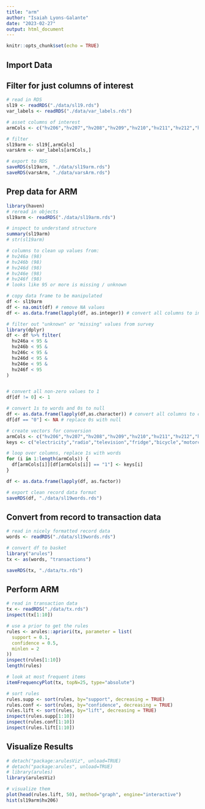 ```yaml
---
title: "arm"
author: "Isaiah Lyons-Galante"
date: "2023-02-27"
output: html_document
---
```


```r
knitr::opts_chunk$set(echo = TRUE)
```


## Import Data

## Filter for just columns of interest
```r
# read in RDS
sl19 <- readRDS("./data/sl19.rds")
var_labels <- readRDS("./data/var_labels.rds")

# asset columns of interest
armCols <- c("hv206","hv207","hv208","hv209","hv210","hv211","hv212","hv221","hv227","hv243a","hv243b","hv243c","hv243d","hv243e","hv246a","hv246b","hv246c","hv246d","hv246e","hv246f","hv247")

# filter
sl19arm <- sl19[,armCols]
varsArm <- var_labels[armCols,]

# export to RDS
saveRDS(sl19arm, "./data/sl19arm.rds")
saveRDS(varsArm, "./data/varsArm.rds")
```

## Prep data for ARM
```r
library(haven)
# reread in objects
sl19arm <- readRDS("./data/sl19arm.rds")

# inspect to understand structure
summary(sl19arm)
# str(sl19arm)

# columns to clean up values from:
# hv246a (98)
# hv246b (98)
# hv246d (98)
# hv246e (98)
# hv246f (98)
# looks like 95 or more is missing / unknown

# copy data frame to be manipulated
df <- sl19arm
df <- na.omit(df) # remove NA values
df <- as.data.frame(lapply(df, as.integer)) # convert all columns to int

# filter out "unknown" or "missing" values from survey
library(dplyr)
df <- df %>% filter(
  hv246a < 95 &
  hv246b < 95 &
  hv246c < 95 &
  hv246d < 95 &
  hv246e < 95 &
  hv246f < 95
)


# convert all non-zero values to 1
df[df != 0] <- 1

# convert 1s to words and 0s to null
df <- as.data.frame(lapply(df,as.character)) # convert all columns to char
df[df == "0"] <- NA # replace 0s with null

# create vectors for conversion
armCols <- c("hv206","hv207","hv208","hv209","hv210","hv211","hv212","hv221","hv227","hv243a","hv243b","hv243c","hv243d","hv243e","hv246a","hv246b","hv246c","hv246d","hv246e","hv246f","hv247")
keys <- c("electricity","radio","television","fridge","bicycle","motorcycle","car","landline","bednet","cellphone","watch","cart","boat","computer","cattle","cows","horses","goats","sheep","chickens","bank")

# loop over columns, replace 1s with words
for (i in 1:length(armCols)) {
  df[armCols[i]][df[armCols[i]] == "1"] <- keys[i]
}

df <- as.data.frame(lapply(df, as.factor))

# export clean record data format
saveRDS(df, "./data/sl19words.rds")
```

## Convert from record to transaction data
```r
# read in nicely formatted record data
words <- readRDS("./data/sl19words.rds")

# convert df to basket
library("arules")
tx <- as(words, "transactions")

saveRDS(tx, "./data/tx.rds")
```

## Perform ARM
```r
# read in transaction data
tx <- readRDS("./data/tx.rds")
inspect(tx[1:10])

# use a prior to get the rules
rules <- arules::apriori(tx, parameter = list(
  support = 0.1,
  confidence = 0.5,
  minlen = 2
))
inspect(rules[1:10])
length(rules)

# look at most frequent items
itemFrequencyPlot(tx, topN=25, type="absolute")

# sort rules
rules.supp <- sort(rules, by="support", decreasing = TRUE)
rules.conf <- sort(rules, by="confidence", decreasing = TRUE)
rules.lift <- sort(rules, by="lift", decreasing = TRUE)
inspect(rules.supp[1:10])
inspect(rules.conf[1:10])
inspect(rules.lift[1:10])

```

## Visualize Results
```r
# detach("package:arulesViz", unload=TRUE)
# detach("package:arules", unload=TRUE)
# library(arules)
library(arulesViz)

# visualize them
plot(head(rules.lift, 50), method="graph", engine="interactive")
hist(sl19arm$hv206)
```